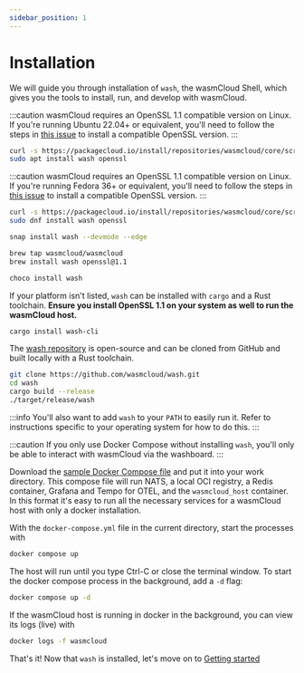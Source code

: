 ```yaml
---
sidebar_position: 1
---
```



# Installation

We will guide you through installation of `wash`, the wasmCloud Shell, which gives you the tools to
install, run, and develop with wasmCloud.

<Tabs queryString="os">
  <TabItem value="ubuntudebian" label="Ubuntu/Debian" default>

:::caution
wasmCloud requires an OpenSSL 1.1 compatible version on Linux. If you're running Ubuntu
22.04+ or equivalent, you'll need to follow the steps in [this
issue](https://github.com/wasmCloud/wash/issues/366) to install a compatible OpenSSL version.
:::

```bash
curl -s https://packagecloud.io/install/repositories/wasmcloud/core/script.deb.sh | sudo bash
sudo apt install wash openssl
```

  </TabItem>
  <TabItem value="fedora" label="Fedora">

:::caution
wasmCloud requires an OpenSSL 1.1 compatible version on Linux. If you're running Fedora 36+ or
equivalent, you'll need to follow the steps in [this
issue](https://github.com/wasmCloud/wash/issues/366) to install a compatible OpenSSL version.
:::

```bash
curl -s https://packagecloud.io/install/repositories/wasmcloud/core/script.rpm.sh | sudo bash
sudo dnf install wash openssl
```

  </TabItem>
  <TabItem value="snap" label="Snap">

```bash
snap install wash --devmode --edge
```

  </TabItem>
  <TabItem value="mac" label="MacOS">

```bash
brew tap wasmcloud/wasmcloud
brew install wash openssl@1.1
```

  </TabItem>
  <TabItem value="windows" label="Windows">

```powershell
choco install wash
```

  </TabItem>
  <TabItem value="rust" label="Rust">

If your platform isn't listed, `wash` can be installed with `cargo` and a Rust toolchain. **Ensure
you install OpenSSL 1.1 on your system as well to run the wasmCloud host.**

```bash
cargo install wash-cli
```

  </TabItem>
  <TabItem value="source" label="Source">

The [wash repository](https://github.com/wasmcloud/wash) is open-source and can be cloned from
GitHub and built locally with a Rust toolchain.

```bash
git clone https://github.com/wasmcloud/wash.git
cd wash
cargo build --release
./target/release/wash
```

:::info
You'll also want to add `wash` to your `PATH` to easily run it. Refer to instructions specific to
your operating system for how to do this.
:::

  </TabItem>
  <TabItem value="docker" label="Docker Compose">

:::caution
If you only use Docker Compose without installing `wash`, you'll only be able to interact with
wasmCloud via the washboard.
:::

Download the [sample Docker Compose
file](https://raw.githubusercontent.com/wasmCloud/examples/main/docker/docker-compose.yml) and put
it into your work directory. This compose file will run NATS, a local OCI registry, a Redis
container, Grafana and Tempo for OTEL, and the `wasmcloud_host` container. In this format it's easy
to run all the necessary services for a wasmCloud host with only a docker installation.

With the `docker-compose.yml` file in the current directory, start the processes with

```bash
docker compose up
```

The host will run until you type Ctrl-C or close the terminal window. To start the docker compose process in the background, add a `-d` flag:

```bash
docker compose up -d
```

If the wasmCloud host is running in docker in the background, you can view its logs (live) with

```bash
docker logs -f wasmcloud
```

  </TabItem>
</Tabs>

That's it! Now that `wash` is installed, let's move on to [Getting
started](/docs/getting-started.mdx)
